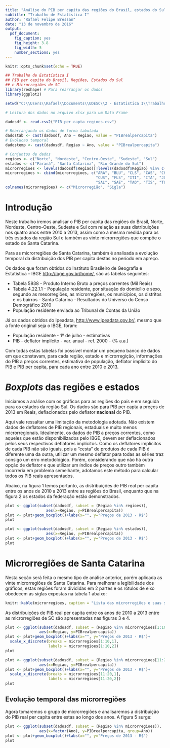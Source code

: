 ```yaml
---
title: "Análise do PIB per capita das regiões do Brasil, estados do Sul e microrregiões de Santa Catarina"
subtitle: "Trabalho de Estatística I"
author: "Rafael Felipe Bressan"
date: "13 de novembro de 2016"
output: 
  pdf_document: 
    fig_caption: yes
    fig_height: 3.8
    fig_width: 5
    number_sections: yes
---
```


```r
knitr::opts_chunk$set(echo = TRUE)

## Trabalho de Estatística I
## PIB per capita do Brasil, Regiões, Estados do Sul 
## e Microrregiões de SC
library(reshape) # Para rearranjar os dados
library(ggplot2)

setwd("C:\\Users\\Rafael\\Documents\\UDESC\\2 - Estatistica I\\Trabalho PIB per Capta")

# Leitura dos dados no arquivo xlsx para um Data Frame

dadosdf <- read.csv2("PIB per capta regioes.csv")

# Rearranjando os dados de forma tabulada
dadostab <- cast(dadosdf, Ano ~ Regiao, value = "PIBrealpercapita")
# Evolucao temporal
dadostemp <- cast(dadosdf, Regiao ~ Ano, value = "PIBrealpercapita")

# Conjuntos de dados
regioes <- c("Norte", "Nordeste", "Centro-Oeste", "Sudeste", "Sul")
estados <- c("Paraná", "Santa Catarina", "Rio Grande do Sul")
microrregioes <- levels(dadosdf$Regiao)[!levels(dadosdf$Regiao) %in% c(estados, regioes, "Brasil")]
microrregioes <- cbind(microrregioes, c("ARA", "BLU", "CLS", "CAS", "CHO", "COA", "CRA",
                                        "CUS", "FLS", "ITI", "ITA", "JOA", "JOE", "RIL",
                                        "SAL", "SAE", "TAO", "TIS", "TUO", "XAE"))
colnames(microrregioes) <- c("Microrregião", "Sigla")
```

# Introdução

Neste trabalho iremos analisar o PIB per capita das regiões do Brasil, Norte, Nordeste, Centro-Oeste, Sudeste e Sul com relação as suas distribuições nos quatro anos entre 2010 a 2013, assim como a mesma medida para os três estados da região Sul e também as vinte microrregiões que compõe o estado de Santa Catarina. 

Para as microrregiões de Santa Catarina, também é analisada a evolução temporal da distribuição dos PIB per capita destas no período em apreço.

Os dados que foram obtidos do Instituto Brasileiro de Geografia e Estatística -- IBGE <http://ibge.gov.br/home/>, são as tabelas seguintes:

* Tabela 5938 - Produto Interno Bruto a preços correntes (Mil Reais)
* Tabela 4.22.1.1 - População residente, por situação do domicílio e sexo, segundo as mesorregiões, as microrregiões, os municípios, os distritos e os bairros - Santa Catarina - Resultados do Universo do Censo Demográfico 2010
* População residente enviada ao Tribunal de Contas da União

Já os dados obtidos do Ipeadata, <http://www.ipeadata.gov.br/>, mesmo que a fonte original seja o IBGE, foram:

* População residente - 1º de julho - estimativas
* PIB - deflator implícito - var. anual - ref. 2000 - (% a.a.)

Com todas estas tabelas foi possível montar um pequeno banco de dados em que constavam, para cada região, estado e microrregição, informações do PIB a preços correntes, estimativa de população, deflator implícito do PIB e PIB per capita, para cada ano entre 2010 e 2013.

# *Boxplots* das regiões e estados

Iniciamos a análise com os gráficos para as regiões do país e em seguida para os estados da região Sul. Os dados são para PIB per capta a preços de 2013 em Reais, deflacionados pelo deflator **nacional** do PIB.

Aqui vale ressaltar uma limitação da metodologia adotada. Não existem dados de deflatores de PIB regionais, estaduais e muito menos microrregionais. Idealmente, os dados de PIB a preços correntes, como aqueles que estão disponibilizados pelo IBGE, devem ser deflacionados pelos seus respectivos deflatores implícitos. Como os deflatores implícitos de cada PIB não são iguais, pois a "cesta" de produtos de cada PIB é diferente uma da outra, utilizar um mesmo deflator para todas as séries traz consigo um erro metodológico. Porém, considerando que não há outra opção de deflator e que utilizar um índice de preços outro também incorreria em problema semelhante, adotamos este método para calcular todos os PIB reais apresentados.

Abaixo, na figura 1 temos portanto, as distribuições de PIB real per capita entre os anos de 2010 a 2013 entre as regiões do Brasil, enquanto que na figura 2 os estados da federação estão demonstrados.

```r
plot <- ggplot(subset(dadosdf, subset = (Regiao %in% regioes)),
                  aes(x=Regiao, y=PIBrealpercapita))
plot <- plot+geom_boxplot()+labs(x="", y="Preços de 2013 - R$")
plot
```

```r
plot <- ggplot(subset(dadosdf, subset = (Regiao %in% estados)),
                  aes(x=Regiao, y=PIBrealpercapita))
plot <- plot+geom_boxplot()+labs(x="", y="Preços de 2013 - R$")
plot
```

# Microrregiões de Santa Catarina

Nesta seção será feita o mesmo tipo de análise anterior, porém aplicada as vinte microrregiões de Santa Catarina. Para melhorar a legibilidade dos gráficos, estas regiões foram divididas em 2 partes e os rótulos de eixo obedecem as siglas expostas na tabela 1 abaixo:

```r
knitr::kable(microrregioes, caption = "Lista das microrregiões e suas siglas")
```

As distribuições de PIB real per capita entre os anos de 2010 a 2013 entre as microrregiões de SC são apresentadas nas figuras 3 e 4.

```r
plot <- ggplot(subset(dadosdf, subset = (Regiao %in% microrregioes[1:10])),
               aes(x=Regiao, y=PIBrealpercapita))
plot <- plot+geom_boxplot()+labs(x="", y="Preços de 2013 - R$")+
  scale_x_discrete(breaks = microrregioes[1:10,1],
                   labels = microrregioes[1:10,2])
plot
```

```r
plot <- ggplot(subset(dadosdf, subset = (Regiao %in% microrregioes[11:20])),
               aes(x=Regiao, y=PIBrealpercapita))
plot <- plot+geom_boxplot()+labs(x="", y="Preços de 2013 - R$")+
  scale_x_discrete(breaks = microrregioes[11:20,1],
                   labels = microrregioes[11:20,2])
plot
```

## Evolução temporal das microrregiões

Agora tomaremos o grupo de microrregiões e analisaremos a distribuição do PIB real per capita entre estas ao longo dos anos. A figura 5 surge:

```r
plot <- ggplot(subset(dadosdf, subset = (Regiao %in% microrregioes)),
               aes(x=factor(Ano), y=PIBrealpercapita, group=Ano))
plot <- plot+geom_boxplot()+labs(x="", y="Preços de 2013 - R$")
plot
```
